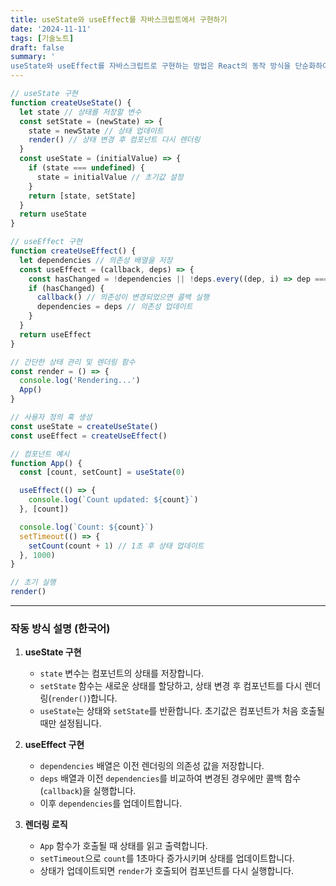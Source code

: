 ```yaml
---
title: useState와 useEffect를 자바스크립트에서 구현하기
date: '2024-11-11'
tags: [기술노트]
draft: false
summary: '
useState와 useEffect를 자바스크립트로 구현하는 방법은 React의 동작 방식을 단순화하여 직접 구현을 통해 React Hook이 어떻게 작동하는지 이해해보자.'
---
```


```javascript
// useState 구현
function createUseState() {
  let state // 상태를 저장할 변수
  const setState = (newState) => {
    state = newState // 상태 업데이트
    render() // 상태 변경 후 컴포넌트 다시 렌더링
  }
  const useState = (initialValue) => {
    if (state === undefined) {
      state = initialValue // 초기값 설정
    }
    return [state, setState]
  }
  return useState
}

// useEffect 구현
function createUseEffect() {
  let dependencies // 의존성 배열을 저장
  const useEffect = (callback, deps) => {
    const hasChanged = !dependencies || !deps.every((dep, i) => dep === dependencies[i])
    if (hasChanged) {
      callback() // 의존성이 변경되었으면 콜백 실행
      dependencies = deps // 의존성 업데이트
    }
  }
  return useEffect
}

// 간단한 상태 관리 및 렌더링 함수
const render = () => {
  console.log('Rendering...')
  App()
}

// 사용자 정의 훅 생성
const useState = createUseState()
const useEffect = createUseEffect()

// 컴포넌트 예시
function App() {
  const [count, setCount] = useState(0)

  useEffect(() => {
    console.log(`Count updated: ${count}`)
  }, [count])

  console.log(`Count: ${count}`)
  setTimeout(() => {
    setCount(count + 1) // 1초 후 상태 업데이트
  }, 1000)
}

// 초기 실행
render()
```

---

### 작동 방식 설명 (한국어)

1. **useState 구현**

   - `state` 변수는 컴포넌트의 상태를 저장합니다.
   - `setState` 함수는 새로운 상태를 할당하고, 상태 변경 후 컴포넌트를 다시 렌더링(`render()`)합니다.
   - `useState`는 상태와 `setState`를 반환합니다. 초기값은 컴포넌트가 처음 호출될 때만 설정됩니다.

2. **useEffect 구현**

   - `dependencies` 배열은 이전 렌더링의 의존성 값을 저장합니다.
   - `deps` 배열과 이전 `dependencies`를 비교하여 변경된 경우에만 콜백 함수(`callback`)을 실행합니다.
   - 이후 `dependencies`를 업데이트합니다.

3. **렌더링 로직**
   - `App` 함수가 호출될 때 상태를 읽고 출력합니다.
   - `setTimeout`으로 `count`를 1초마다 증가시키며 상태를 업데이트합니다.
   - 상태가 업데이트되면 `render`가 호출되어 컴포넌트를 다시 실행합니다.
